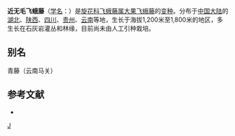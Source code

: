 {{Infraspeciesbox
| image = 
| image_caption = 
| status = 
| status_system = 
| genus = Porana
| species = sinensis
| varietas = delavayi
| authority = (Gagn. et Gourch.) Rehd.
}}
'''近无毛飞蛾藤'''（[[学名|学名]]：{{lang|la|''Porana sinensis'' var. ''delavayi''}}）是[[旋花科|旋花科]][[飞蛾藤属|飞蛾藤属]][[大果飞蛾藤|大果飞蛾藤]]的[[变种|变种]]。分布于[[中国大陆|中国大陆]]的[[湖北|湖北]]、[[陕西|陕西]]、[[四川|四川]]、[[贵州|贵州]]、[[云南|云南]]等地，生长于海拔1,200米至1,800米的地区，多生长在石灰岩灌丛和林缘，目前尚未由人工引种栽培。

== 别名 ==
青藤（云南马关）

== 参考文献 ==
<div class="references-small">
* {{cite web| url =http://www.bioinfo.cn/db05/KmzwSpecies.php?action=view&id=30596| title =近无毛飞蛾藤（变种）| work =《中国高等植物数据库全库》| publisher =中国科学院微生物研究所| author =昆明植物研究所| accessdate =2009-02-26| deadurl =yes| archiveurl =https://web.archive.org/web/20160305054831/http://www.bioinfo.cn/db05/KmzwSpecies.php?action=view&id=30596| archivedate =2016-03-05}}
</div>
{{Taxonbar}}
[[Category:飞蛾藤属|J]]